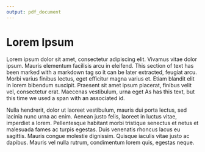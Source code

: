 ```yaml
---
output: pdf_document
---
```


# Lorem Ipsum

<!-- Example 1 -->

Lorem ipsum dolor sit amet, consectetur adipiscing elit. Vivamus vitae dolor ipsum. Mauris elementum facilisis arcu in eleifend. [This section of text has been marked with a markdown tag so it can be later extracted]{#example_text}, feugiat arcu. Morbi varius finibus lectus, eget efficitur magna varius et. Etiam blandit elit in lorem bibendum suscipit. Praesent sit amet ipsum placerat, finibus velit vel, consectetur erat. Maecenas vestibulum, urna eget <span id = "example_text2">As has this text, but this time we used a span with an associated id</span>.

<!--|X|TODO| @James write TODO function (example 2)-->

<!--|TODO| @James polish scalp-->


Nulla hendrerit, dolor ut laoreet vestibulum, mauris dui porta lectus, sed lacinia nunc urna ac enim. Aenean justo felis, laoreet in luctus vitae, imperdiet a lorem. Pellentesque habitant morbi tristique senectus et netus et malesuada fames ac turpis egestas. Duis venenatis rhoncus lacus eu sagittis. Mauris congue molestie dignissim. Quisque iaculis vitae justo ac dapibus. Mauris vel nulla rutrum, condimentum lorem quis, egestas neque.

<!--|TODO| @taren build ASANA API ;)-->

<!--|X|TODO| make todo work with no assignment-->
